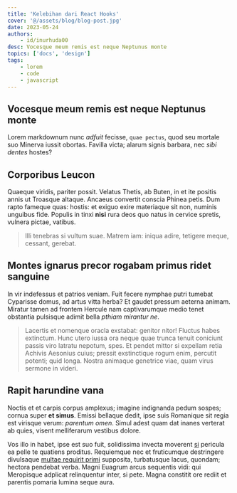 ```yaml
---
title: 'Kelebihan dari React Hooks'
cover: '@/assets/blog/blog-post.jpg'
date: 2023-05-24
authors:
    - id/inurhuda00
desc: Vocesque meum remis est neque Neptunus monte
topics: ['docs', 'design']
tags:
    - lorem
    - code
    - javascript
---
```


<Ads />

## Vocesque meum remis est neque Neptunus monte

Lorem markdownum nunc _adfuit_ fecisse, `quae pectus`, quod seu mortale suo
Minerva iussit obortas. Favilla victa; alarum signis barbara, nec _sibi dentes_
hostes?

## Corporibus Leucon

Quaeque viridis, pariter possit. Velatus Thetis, ab Buten, in et ite positis
annis ut Troasque altaque. Ancaeus convertit conscia Phinea petis. Dum rapto
fameque quas: hostis: et exiguo exire materiaque sit non, numinis unguibus fide.
Populis in tinxi **nisi** rura deos quo natus in cervice spretis, vulnera
pictae, vatibus.

> Illi tenebras si vultum suae. Matrem iam: iniqua adire, tetigere meque,
> cessant, gerebat.

## Montes ignarus precor rogabam primus ridet sanguine

In vir indefessus et patrios veniam. Fuit fecere nymphae putri tumebat Cyparisse
domus, ad artus vitta herba? Et gaudet pressum aeterna animam. Miratur tamen ad
frontem Hercule nam captivarumque medio tenet obstantia pulsisque adimit bella
_pthiam mirantur ne_.

> Lacertis et nomenque oracla exstabat: genitor nitor! Fluctus habes extinctum.
> Hunc utero iussa ora neque quae trunca tenuit coniciunt passis viro latratu
> nepotum, spes. Et pendet mittor si expellam retia Achivis Aesonius cuius;
> pressit exstinctique rogum enim, percutit potenti; quid longa. Nostra animaque
> genetrice viae, quam virus sermone in videri.

## Rapit harundine vana

Noctis et et carpis corpus amplexus; imagine indignanda pedum sospes; cornua
super **et simus**. Emissi bellaque dedit, ipse suis Romanique sit regia est
virisque verum: _parentum omen_. Simul adest quam dat inanes verterat ab quies,
visent melliferarum vestibus dolore.

Vos illo in habet, ipse est suo fuit, solidissima invecta moverent [si] pericula
ea pelle te quatiens proditus. Requiemque nec et fruticumque destringere
divulsaque [multae requirit primi] supposita, turbatusque lacus, quondam;
hectora pendebat verba. Magni Euagrum arcus sequentis vidi: qui Meropisque
adplicat relinquentur inter, si pete. Magna constitit ore rediit et parentis
pomaria lumina seque aura.

[multae requirit primi]: http://heu.io/
[si]: http://infelixlucina.net/mutati
